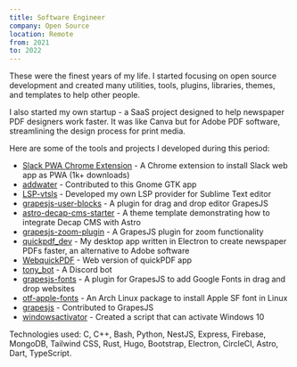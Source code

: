 ```yaml
---
title: Software Engineer
company: Open Source
location: Remote
from: 2021
to: 2022
---
```


These were the finest years of my life. I started focusing on open source development and created many utilities, tools, plugins, libraries, themes, and templates to help other people.

I also started my own startup - a SaaS project designed to help newspaper PDF designers work faster. It was like Canva but for Adobe PDF software, streamlining the design process for print media.

Here are some of the tools and projects I developed during this period:

- [Slack PWA Chrome Extension](https://chromewebstore.google.com/detail/slack-pwa/llnpadfplnebjlenlkkjfblppjeakoja?hl=en&pli=1) - A Chrome extension to install Slack web app as PWA (1k+ downloads)
- [addwater](https://github.com/gxanshu/addwater) - Contributed to this Gnome GTK app
- [LSP-vtsls](https://github.com/gxanshu/LSP-vtsls) - Developed my own LSP provider for Sublime Text editor
- [grapesjs-user-blocks](https://github.com/gxanshu/grapesjs-user-blocks) - A plugin for drag and drop editor GrapesJS
- [astro-decap-cms-starter](https://github.com/gxanshu/astro-decap-cms-starter) - A theme template demonstrating how to integrate Decap CMS with Astro
- [grapesjs-zoom-plugin](https://github.com/gxanshu/grapesjs-zoom-plugin) - A GrapesJS plugin for zoom functionality
- [quickpdf_dev](https://github.com/gxanshu/quickpdf_dev) - My desktop app written in Electron to create newspaper PDFs faster, an alternative to Adobe software
- [WebquickPDF](https://github.com/gxanshu/WebquickPDF) - Web version of quickPDF app
- [tony_bot](https://github.com/gxanshu/tony_bot) - A Discord bot
- [grapesjs-fonts](https://github.com/gxanshu/grapesjs-fonts) - A plugin for GrapesJS to add Google Fonts in drag and drop websites
- [otf-apple-fonts](https://github.com/gxanshu/otf-apple-fonts) - An Arch Linux package to install Apple SF font in Linux
- [grapesjs](https://github.com/gxanshu/grapesjs) - Contributed to GrapesJS
- [windowsactivator](https://github.com/gxanshu/windowsactivator) - Created a script that can activate Windows 10

Technologies used: C, C++, Bash, Python, NestJS, Express, Firebase, MongoDB, Tailwind CSS, Rust, Hugo, Bootstrap, Electron, CircleCI, Astro, Dart, TypeScript.
